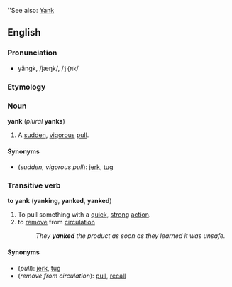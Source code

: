 ''See also: [[Yank]]
==English==
===Pronunciation===
*yăngk, /jæŋk/, /<tt>j{Nk</tt>/

===Etymology===

===Noun===
'''yank''' (''plural'' '''yanks''')

#A [[sudden]], [[vigorous]] [[pull]].

====Synonyms====
*(''sudden, vigorous pull''): [[jerk]], [[tug]]

===Transitive verb===
'''to yank''' ('''yanking''', '''yanked''', '''yanked''')

#To pull something with a [[quick]], [[strong]] [[action]].
#to [[remove]] from [[circulation]]
#:''They '''yanked''' the product as soon as they learned it was unsafe.''

====Synonyms====
*(''pull''): [[jerk]], [[tug]]
*(''remove from circulation''): [[pull]], [[recall]]